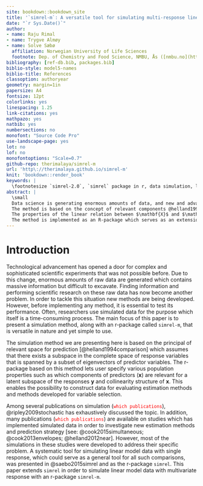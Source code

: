 ```yaml
---
site: bookdown::bookdown_site
title: '`simrel-m`: A versatile tool for simulating multi-response linear model data'
date: "`r Sys.Date()`"
author:
- name: Raju Rimal
- name: Trygve Almøy
- name: Solve Sæbø
  affiliation: Norwegian University of Life Sciences
  footnote: Dep. of Chemistry and Food Science, NMBU, Ås ([nmbu.no](http://nmbu.no))
bibliography: [ref-db.bib, packages.bib]
biblio-style: model5-names
biblio-title: References
classoption: authoryear
geometry: margin=1in
papersize: A4
fontsize: 12pt
colorlinks: yes
linespacing: 1.25
link-citations: yes
mathpazo: yes
natbib: yes
numbersections: no
monofont: "Source Code Pro"
use-landscape-page: yes
lot: no
lof: no
monofontoptions: "Scale=0.7"
github-repo: therimalaya/simrel-m
url: 'http\://therimalaya.github.io/simrel-m'
knit: 'bookdown::render_book'
keywords: |
  \footnotesize `simrel-2.0`, `simrel` package in r, data simulation, linear model, `simrel-m`
abstract: |
  \small
  Data science is generating enormous amounts of data, and new and advanced analytical methods are constantly being developed to cope with the challenge of extracting information from such "big-data". Researchers often use simulated data to assess and document the properties of these new methods, and in this paper we present `simrel-m`, which is a versatile and transparent tool for simulating linear model data with extensive range of adjustable properties.
  The method is based on the concept of relevant components @helland1994comparison, which is equivalent to the envelope model @cook2013envelopes. It is a multi-response extension of `simrel` @saebo2015simrel, and as `simrel` the new approach is essentially based on random rotations of latent relevant components to obtain a predictor matrix $\mathbf{X}$, but in addition we introduce random rotations of latent components spanning a response space in order to obtain a multivariate response matrix $\mathbf{Y}$.
  The properties of the linear relation between $\mathbf{X}$ and $\mathbf{Y}$ are defined by a small set of input parameters which allow versatile and adjustable simulations. Sub-space rotations also allow for generating data suitable for testing variable selection methods in multi-response settings.
  The method is implemented as an R-package which serves as an extension of the existing `simrel` packages @saebo2015simrel.
---
```


# Introduction #

Technological advancement has opened a door for complex and sophisticated scientific experiments that was not possible before. Due to this change, enormous amounts of raw data are generated which contains massive information but difficult to excavate. Finding information and performing scientific research on these raw data has now become another problem. In order to tackle this situation new methods are being developed. However, before implementing any method, it is essential to test its performance. Often, researchers use simulated data for the purpose which itself is a time-consuming process. The main focus of this paper is to present a simulation method, along with an r-package called `simrel-m`, that is versatile in nature and yet simple to use. 

The simulation method we are presenting here is based on the principal of relevant space for prediction [@helland1994comparison]  which assumes that there exists a subspace in the complete space of response variables that is spanned by a subset of eigenvectors of predictor variables. The r-package based on this method lets user specify various population properties such as  which components of predictors $(\mathbf{x})$ are relevant for a latent subspace of the responses $\mathbf{y}$ and collinearity structure of $\mathbf{x}$. This enables the possibility to construct data for evaluating estimation methods and methods developed for variable selection. 

Among several publications on simulation (<span style="color:red;">\color{red}`which publications`</span>), @ripley2009stochastic has exhaustively discussed the topic. In addition, many publications (<span style="color:red;">\color{red}`which publications`</span>) are available on studies which has implemented simulated data in order to investigate new estimation methods and prediction strategy [see: @cook2015simultaneous; @cook2013envelopes; @helland2012near]. However, most of the simulations in these studies were developed to address their specific problem. A systematic tool for simulating linear model data with single response, which could serve as a general tool for all such comparisons, was presented in @saebo2015simrel and as the r-package `simrel`. This paper extends `simrel` in order to simulate linear model data with multivariate response with an r-package `simrel-m`.

